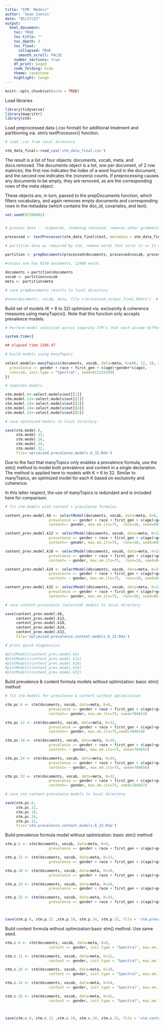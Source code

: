 ---
title: "STM  Models"
author: 'Sean Connin'
date: "05/27/22"
output:
  html_document: 
    toc: TRUE
    toc-title: ""
    toc_depth: 3
    toc_float: 
      collapsed: TRUE
      smooth_scroll: FALSE
    number_sections: true
    df_print: paged
    code_folding: hide
    theme: sandstone
    highlight: tango
---

```{r setup, include=FALSE}
knitr::opts_chunk$set(echo = TRUE)
```

Load libraries

```{r}
library(tidyverse)
library(magrittr)
library(stm)
```

Load preprocessed data (.csv format) for additional treatment and partitioning via. stm's textProcessor() function. 

```{r}

# load .csv from local directory

stm_data_final<-read_csv('stm_data_final.csv')

```

The result is a list of four objects: documents, vocab, meta, and docs.removed. The documents object is a list, one per document, of 2 row matrices; the first row indicates the index of a word found in the document, and the second row indicates the (nonzero) counts. If preprocessing causes any documents to be empty, they are removed, as are the corresponding rows of the meta object.

These objects are, in turn, passed to the prepDocuments function, which filters vocabulary, and again removes empty documents and corresponding rows in the metadata (which contains the doc_id, covariates, and text). 

```{r}

set.seed(92200002)


# process data -- stopwords, stemming retained, removes other grammatical elements that were removed in preprocess.rmd

processed <- textProcessor(stm_data_final$text, metadata = stm_data_final, removepunctuation = FALSE, removestopwords = TRUE, stem=TRUE, removenumbers = TRUE, striphtml = TRUE)

# partition data as required by stm, remove words that occur in <= 1% of docs and >= 99% of docs

partition <- prepDocuments(processed$documents, processed$vocab, processed$meta, lower.thresh=82, upper.thresh = 8128) 
 
#corpus now has 8210 documents, 12440 words

documents <-partition$documents
vocab <- partition$vocab
meta <- partition$meta

# save prepDocuments results to local directory 

#save(documents, vocab, meta, file ="processed_corpus_final.Rdata")  # rda - saves multiple files

```

Build set of models (K = 6 to 32) optimized via. exclusivity & coherence measures using manyTopics(). Note that this function only accepts prevalence models. 

```{r}


# Perform model selection across separate STM’s that each assume different numbers of topics

system.time({ 

## elapsed time 2286.47

# build models using manyTopics
  
select.models<-manyTopics(documents, vocab, data=meta, K=c(6, 12, 18, 24, 32),
  prevalence =~ gender + race + first_gen + s(age)+gender*s(age),
  runs=10, init.type = "Spectral", seed=811235359)
})

# separate models

stm.model.6<-select.models$out[[1]]
stm.model.12<-select.models$out[[2]]
stm.model.18<-select.models$out[[3]]
stm.model.24<-select.models$out[[4]]
stm.model.32<-select.models$out[[5]]

# save optimized models to local directory

save(stm.model.6, 
     stm.model.12, 
     stm.model.18, 
     stm.model.24, 
     stm.model.32, 
     file='optimized.prevalence.models.6_32.Rda')

```
Due to the fact that manyTopics only enables a prevalence formula, use the stm() method to model both prevalence and content in a single declaration. The method is applied here to models with K = 6 to 32. Similar to manyTopics, an optimized model for each K based on exclusivity and coherence.

In this latter respect, the use of manyTopics is redundant and is included here for comparison. 

```{r}

# fit stm models with content + prevalence formulas

content_prev.model.k6 <- selectModel(documents, vocab, data=meta, K=6,
                    prevalence =~ gender + race + first_gen + s(age)+gender*s(age),
                    content=~ gender, max.em.its=75,  runs=10, seed=845815921)

content_prev.model.k12 <- selectModel(documents, vocab, data=meta, K=12,
                    prevalence =~ gender + race + first_gen + s(age)+gender*s(age),
                    content=~ gender, max.em.its=75,  runs=10, seed=845815922)

content_prev.model.k18 <- selectModel(documents, vocab, data=meta, K=18, 
                    prevalence =~ gender + race + first_gen + s(age)+gender*s(age),
                    content= ~ gender, max.em.its=75,  runs=10, seed=845815923)

content_prev.model.k24 <- selectModel(documents, vocab, data=meta, K=24, 
                    prevalence =~ gender + race + first_gen + s(age)+gender*s(age),
                    content= ~ gender, max.em.its=75,  runs=10, seed=84581524)

content_prev.model.k32 <- selectModel(documents, vocab, data=meta, K=32,
                    prevalence =~ gender + race + first_gen + s(age)+gender*s(age),
                    content=~ gender, max.em.its=75,  runs=10, seed=841158925)

# save content-prevalence (selected) models to local directory

save(content_prev.model.k6,
     content_prev.model.k12, 
     content_prev.model.k18, 
     content_prev.model.k24, 
     content_prev.model.k32, 
     file='optimized.prevalence.content.models.6_32.Rda')

# print quick diagnostics

#plotModels(content_prev.model.k6)
#plotModels(content_prev.model.k12)
#plotModels(content_prev.model.k18)
#plotModels(content_prev.model.k24)
#plotModels(content_prev.model.k32)
```

Build prevalence & content formula models without optimization: basic stm() method

```{r}

# fit stm models for prevalence & content without optimization

stm.pc.6 <- stm(documents, vocab, data=meta, K=6,
                    prevalence =~ gender + race + first_gen + s(age)+gender*s(age),
                    content=~ gender, max.em.its=75, seed=784653)

stm.pc.12 <- stm(documents, vocab, data=meta, K=12,
                    prevalence =~ gender + race + first_gen + s(age)+gender*s(age),
                    content=~ gender, max.em.its=75,seed=784654)

stm.pc.18 <- stm(documents, vocab, data=meta, K=18, 
                    prevalence =~ gender + race + first_gen + s(age)+gender*s(age),
                    content= ~ gender, max.em.its=75, seed=784655)

stm.pc.24 <- stm(documents, vocab, data=meta, K=24, 
                    prevalence =~ gender + race + first_gen + s(age)+gender*s(age),
                    content= ~ gender, max.em.its=75, seed=784656)

stm.pc.32 <- stm(documents, vocab, data=meta, K=32,
                    prevalence =~ gender + race + first_gen + s(age)+gender*s(age),
                    content=~ gender, max.em.its=75, seed=784657) 

# save stm content-prevalence models to local directory

save(stm.pc.6,
     stm.pc.12, 
     stm.pc.18, 
     stm.pc.24, 
     stm.pc.32, 
     file='stm.prevalence.content.models.6_32.Rda')
```
Build prevalence formula model without optimization: basic stm() method

```{r}

stm.p.6 <- stm(documents, vocab, data=meta, K=6,
                    prevalence =~ gender + race + first_gen + s(age)+gender*s(age), init.type = "Spectral", max.em.its=75)

stm.p.12 <- stm(documents, vocab, data=meta, K=12,
                    prevalence =~ gender + race + first_gen + s(age)+gender*s(age), init.type = "Spectral", max.em.its=75)

stm.p.18 <- stm(documents, vocab, data=meta, K=18,
                    prevalence =~ gender + race + first_gen + s(age)+gender*s(age), init.type = "Spectral", max.em.its=75)

stm.p.24 <- stm(documents, vocab, data=meta, K=24,
                    prevalence =~ gender + race + first_gen + s(age)+gender*s(age), init.type = "Spectral", max.em.its=75)

stm.p.32 <- stm(documents, vocab, data=meta, K=32,
                    prevalence =~ gender + race + first_gen + s(age)+gender*s(age), init.type = "Spectral", max.em.its=75)



save(stm.p.6, stm.p.12 ,stm.p.18, stm.p.24, stm.p.32, file = 'stm.prevalence.models.6_32.Rda')
```

Build content formula without optimization:basic stm() method. Use same seed.

```{r}

stm.c.6 <- stm(documents, vocab, data=meta, K=6,
                    content =~ gender, init.type = "Spectral", max.em.its=75)

stm.c.12 <- stm(documents, vocab, data=meta, K=12,
                    content =~ gender, init.type = "Spectral", max.em.its=75)

stm.c.18 <- stm(documents, vocab, data=meta, K=18,
                    content =~ gender, init.type = "Spectral", max.em.its=75)

stm.c.24 <- stm(documents, vocab, data=meta, K=24,
                    content =~ gender, init.type = "Spectral", max.em.its=75)

stm.c.32 <- stm(documents, vocab, data=meta, K=32,
                    content =~ gender, init.type = "Spectral", max.em.its=75)



save(stm.c.6, stm.c.12 ,stm.c.18, stm.c.24, stm.c.32, file = 'stm.content.models.6_32.Rda')
```

